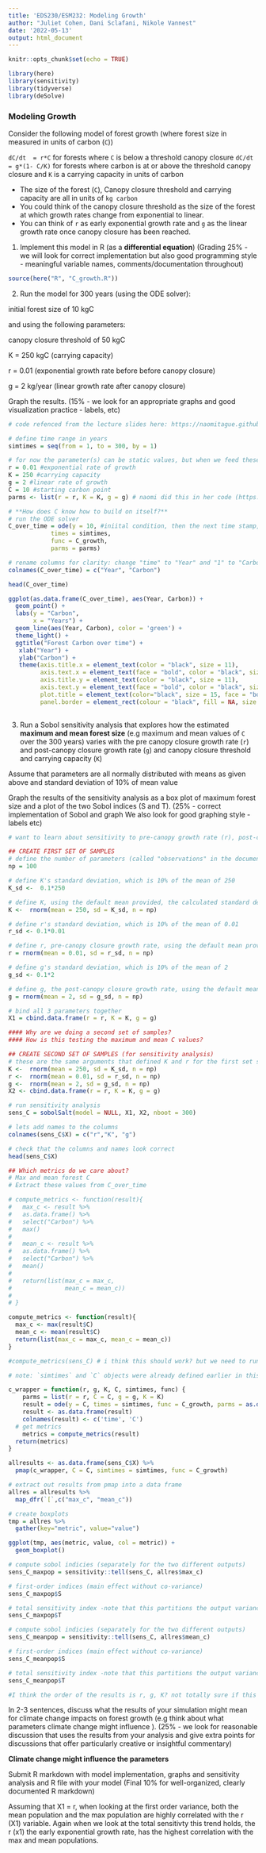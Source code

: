 ```yaml
---
title: 'EDS230/ESM232: Modeling Growth'
author: "Juliet Cohen, Dani Sclafani, Nikole Vannest"
date: '2022-05-13'
output: html_document
---
```


```r
knitr::opts_chunk$set(echo = TRUE)

library(here)
library(sensitivity)
library(tidyverse)
library(deSolve)
```

### Modeling Growth

Consider the following model of forest growth (where forest size in measured in units of carbon (`C`))

`dC/dt  = r*C`  for forests where `C` is below a threshold canopy closure
`dC/dt = g*(1- C/K)` for forests where carbon is at or above the threshold canopy closure and `K` is a carrying capacity in units of carbon

- The size of the forest (`C`), Canopy closure threshold and carrying capacity are all in units of `kg carbon` 
- You could think of the canopy closure threshold as the size of the forest at which growth rates change from exponential to linear.
- You can think of `r` as early exponential growth rate and `g` as the linear growth rate once canopy closure has been reached.

1. Implement this model in R (as a **differential equation**) (Grading 25% - we will look for correct implementation but also good programming style - meaningful variable names, comments/documentation throughout)

```r
source(here("R", "C_growth.R"))
```

2. Run the model for 300 years (using the ODE solver): 

initial forest size of 10 kgC

and using the following parameters:

canopy closure threshold of 50 kgC 

K = 250 kgC (carrying capacity) 

r =  0.01 (exponential growth rate before before canopy closure)

g = 2 kg/year (linear growth rate after canopy closure)

Graph the results. (15% - we look for an appropriate graphs and good visualization practice - labels, etc)

```r
# code refenced from the lecture slides here: https://naomitague.github.io/ESM232_course/lectures/lecture10_moredynamic.html#(7)

# define time range in years
simtimes = seq(from = 1, to = 300, by = 1)

# for now the parameter(s) can be static values, but when we feed these paramaters into sobol sensitivity analysis later we will need to make them ranges with means and standard deviation
r = 0.01 #exponential rate of growth
K = 250 #carrying capacity
g = 2 #linear rate of growth
C = 10 #starting carbon point
parms <- list(r = r, K = K, g = g) # naomi did this in her code (https://naomitague.github.io/ESM232_course/lectures/lecture10_moredynamic.html#(7)), I am not sure how we should change this variable for our purposes

# **How does C know how to build on itself?**
# run the ODE solver
C_over_time = ode(y = 10, #iniital condition, then the next time stamp, ODE uses the initial condition and the change in C
            times = simtimes, 
            func = C_growth,
            parms = parms)

# rename columns for clarity: change "time" to "Year" and "1" to "Carbon"
colnames(C_over_time) = c("Year", "Carbon")

head(C_over_time)
```

```r

ggplot(as.data.frame(C_over_time), aes(Year, Carbon)) + 
  geom_point() + 
  labs(y = "Carbon",
       x = "Years") +
  geom_line(aes(Year, Carbon), color = 'green') +
  theme_light() +
  ggtitle("Forest Carbon over time") +
   xlab("Year") + 
   ylab("Carbon") +
   theme(axis.title.x = element_text(color = "black", size = 11),
         axis.text.x = element_text(face = "bold", color = "black", size = 10),
         axis.title.y = element_text(color = "black", size = 11),
         axis.text.y = element_text(face = "bold", color = "black", size = 10),
         plot.title = element_text(color="black", size = 15, face = "bold"),
         panel.border = element_rect(colour = "black", fill = NA, size = 2))
  

```


3. Run a Sobol sensitivity analysis that explores how the estimated **maximum and mean forest size** (e.g maximum and mean values of `C` over the 300 years) varies with the pre canopy closure growth rate (`r`) and post-canopy closure growth rate (`g`) and canopy closure threshold and carrying capacity (`K`)

Assume that parameters are all normally distributed with means as given above and standard deviation of 10% of mean value

Graph the results of the sensitivity analysis as a box plot of maximum forest size and a plot of the two Sobol indices (S and T). (25% - correct implementation of Sobol and graph We also look for good graphing style -labels etc)

```r
# want to learn about sensitivity to pre-canopy growth rate (r), post-canopy closure growth rate (g), and canopy closure threshold and carrying capacity (K)

## CREATE FIRST SET OF SAMPLES
# define the number of parameters (called "observations" in the documentation for the rnorm() function)
np = 100

# define K's standard deviation, which is 10% of the mean of 250
K_sd <-  0.1*250

# define K, using the default mean provided, the calculated standard deviation, and the number of observations  
K <-  rnorm(mean = 250, sd = K_sd, n = np)

# define r's standard deviation, which is 10% of the mean of 0.01
r_sd <- 0.1*0.01

# define r, pre-canopy closure growth rate, using the default mean provided, the calculated standard deviation, and the number of observations  
r = rnorm(mean = 0.01, sd = r_sd, n = np)

# define g's standard deviation, which is 10% of the mean of 2
g_sd <- 0.1*2

# define g, the post-canopy closure growth rate, using the default mean provided, the calculated standard deviation, and the number of observations
g = rnorm(mean = 2, sd = g_sd, n = np)

# bind all 3 parameters together
X1 = cbind.data.frame(r = r, K = K, g = g)

#### Why are we doing a second set of samples?
#### How is this testing the maximum and mean C values?

## CREATE SECOND SET OF SAMPLES (for sensitivity analysis)
# these are the same arguments that defined K and r for the first set sample set
K <-  rnorm(mean = 250, sd = K_sd, n = np)
r <-  rnorm(mean = 0.01, sd = r_sd, n = np)
g <-  rnorm(mean = 2, sd = g_sd, n = np)
X2 <- cbind.data.frame(r = r, K = K, g = g)

```


```r
# run sensitivity analysis
sens_C = sobolSalt(model = NULL, X1, X2, nboot = 300)

# lets add names to the columns
colnames(sens_C$X) = c("r","K", "g")

# check that the columns and names look correct
head(sens_C$X)
```
 
```r
## Which metrics do we care about?
# Max and mean forest C 
# Extract these values from C_over_time

# compute_metrics <- function(result){
#   max_c <- result %>% 
#   as.data.frame() %>% 
#   select("Carbon") %>% 
#   max()
# 
#   mean_c <- result %>% 
#   as.data.frame() %>% 
#   select("Carbon") %>% 
#   mean()
#   
#   return(list(max_c = max_c,
#               mean_c = mean_c))
# 
# }

compute_metrics <- function(result){
  max_c <- max(result$C) 
  mean_c <- mean(result$C)
  return(list(max_c = max_c, mean_c = mean_c))
}

#compute_metrics(sens_C) # i think this should work? but we need to run the ODE first if so

# note: `simtimes` and `C` objects were already defined earlier in this Rmd when we tested the `C_growth()` function

c_wrapper = function(r, g, K, C, simtimes, func) {
    parms = list(r = r, C = C, g = g, K = K) 
    result = ode(y = C, times = simtimes, func = C_growth, parms = as.data.frame(parms)) 
    result <- as.data.frame(result)
    colnames(result) <- c('time', 'C')
  # get metrics
    metrics = compute_metrics(result)
  return(metrics)
}

allresults <- as.data.frame(sens_C$X) %>% 
  pmap(c_wrapper, C = C, simtimes = simtimes, func = C_growth)

```


```r
# extract out results from pmap into a data frame
allres = allresults %>% 
  map_dfr(`[`,c("max_c", "mean_c"))

# create boxplots
tmp = allres %>% 
  gather(key="metric", value="value")

ggplot(tmp, aes(metric, value, col = metric)) +
  geom_boxplot()
```


```r
# compute sobol indicies (separately for the two different outputs)
sens_C_maxpop = sensitivity::tell(sens_C, allres$max_c)

# first-order indices (main effect without co-variance)
sens_C_maxpop$S
```


```r
# total sensitivity index -note that this partitions the output variance - so values sum to 1
sens_C_maxpop$T
```



```r
# compute sobol indicies (separately for the two different outputs)
sens_C_meanpop = sensitivity::tell(sens_C, allres$mean_c)

# first-order indices (main effect without co-variance)
sens_C_meanpop$S

# total sensitivity index -note that this partitions the output variance - so values sum to 1
sens_C_meanpop$T

#I think the order of the results is r, g, K? not totally sure if this is accurate
```

In 2-3 sentences, discuss what the results of your simulation might mean for climate change impacts on forest growth (e.g think about what parameters climate change might influence ). (25% - we look for reasonable discussion that uses the results from your analysis and give extra points for discussions that offer particularly creative or insightful commentary)

**Climate change might influence the parameters **

Submit R markdown with model implementation, graphs and sensitivity analysis and R file with your model (Final 10% for well-organized, clearly documented R markdown)



Assuming that X1 = r, when looking at the first order variance, both the mean population and the max population are highly correlated with the r (X1) variable. Again when we look at the total sensitivty this trend holds, the r (x1) the early exponential growth rate, has the highest correlation with the max and mean populations.




